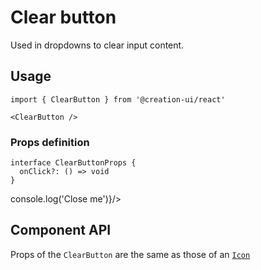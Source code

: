 
# Clear button

Used in dropdowns to clear input content.


<InstallationGuide />

## Usage

```tsx copy
import { ClearButton } from '@creation-ui/react'

<ClearButton />
```

### Props definition

```tsx copy
interface ClearButtonProps {
  onClick?: () => void
}
```


<Container>
  <ClearButton onClick={()=>console.log('Close me')}/>
</Container>


## Component API

Props of the `ClearButton` are the same as those of an [`Icon`](/docs/components/icons#component-api)